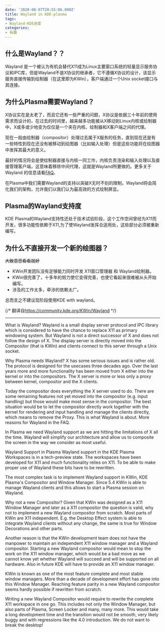 ```yaml
---
date: '2020-08-07T20:55:06.000Z'
title: Wayland in KDE-plasma
tags:
- Wayland-KDE进度
categories:
- 有趣
---
```


## 什么是Wayland？？

Wayland 是一个被认为有机会替代X11成为Linux主要窗口系统的轻量显示服务协议和IPC库，但是Wayland不是X协议的继承者，它不遵循X协议的设计，该显示服务直接传输到绘制器（在这里即为KWin），客户端通过一个Unix socket接口与其连接。

## 为什么Plasma需要Wayland？

X协议实在是太老了，而且它还有一些严重的问题，X协议是依据三十年前的使用需求而设计的，在过去的时间里，越来越多功能被从X移动到Linux内核或绘制器中，X或多或少地变为仅仅是一个夹在内核、绘制器和X客户端之间的代理。

现在一般由绘制器（compositor）处理过去属于X服务的任务，直到现在还是有一些特性到现在还没有被移动到绘图器（比如输入处理）但是这些功能将在绘图器中发挥其最大的意义。

最好的情况将会是使绘制器直接与内核一同工作，内核负责渲染和输入处理以及直接管理客户端，这意味着移除中间代理，这就是Wayland所要做的。更多关于Wayland 的信息请看[FAQ](https://wayland.freedesktop.org/faq.html)。

在Plasma中我们需要Wayland的支持以突破X无时不刻的限制。Wayland将会简化我们的架构，允许我们以我们认为最高效的方式绘制屏显。

## Plasma的Wayland支持度

KDE Plasma的Wayland支持性还处于技术试验阶段，这个工作空间曾经为X11而开发，很多功能性依赖于X11,为了使Wayland发挥合适用处，这些部分必须被重新编写。

## 为什么不直接开发一个新的绘图器？

~~大致意思看看就好~~

- KWin开发团队没有足够能力同时开发 X11窗口管理器 和 Wayland绘制器。
- KWin很完善了，十多年的努力使它变得完善，也使它看起来很难被从头开始编写。
- 涉及的工作太多，牵涉的依赖太广。

总而言之不建议现阶段使用KDE with wayland。

{/* 翻译自<https://community.kde.org/KWin/Wayland> */}

---

What is Wayland?
Wayland is a small display server protocol and IPC library which is considered to have the chance to replace X11 as primary windowing system. But Wayland is not a direct successor of X and does not follow the design of X. The display server is directly moved into the Compositor (that is KWin) and clients connect to this server through a Unix socket.

Why Plasma needs Wayland?
X has some serious issues and is rather old. The protocol is designed for the usecases three decades ago. Over the last years more and more functionality has been moved from X either into the kernel or into the compositors. The X server is more or less only a proxy between kernel, compositor and the X clients.

Today the compositor does everything the X server used to do. There are some remaining features not yet moved into the compositor (e.g. input handling) but those would make most sense in the compositor. The best situation would be to let the compositor directly work together with the kernel for rendering and input handling and manage the clients directly, which means to remove the Proxy. This is what Wayland is about. More reasons for Wayland in the FAQ.

In Plasma we need Wayland support as we are hitting the limitations of X all the time. Wayland will simplify our architecture and allow us to composite the screen in the way we consider as most useful.

Wayland Support in Plasma
Wayland support in the KDE Plasma Workspaces is in a tech-preview state. The workspaces have been developed for X11 and much functionality relies on X11. To be able to make proper use of Wayland these bits have to be rewritten.

The most complex task is to implement Wayland support in KWin, KDE Plasma's Compositor and Window Manager. Since 5.4 KWin is able to manage Wayland clients and this allows to start a Plasma session on Wayland.

Why not a new Compositor?
Given that KWin was designed as a X11 Window Manager and later as a X11 compositor the question is valid, why not to implement a new Wayland compositor from scratch. Most parts of KWin are X11 independent. E.g. the Desktop Effect system is able to integrate Wayland clients without any change, the same is true for Window Decorations and other parts.

Another reason is that the KWin development team does not have the manpower to maintain an independent X11 window manager and a Wayland compositor. Starting a new Wayland compositor would mean to stop the work on the X11 window manager, which would be a bad move as we cannot know yet whether Wayland will succeed and will be supported on all hardware. Also in future KDE will have to provide an X11 window manager.

KWin is known as one of the most feature complete and most stable window managers. More than a decade of development effort has gone into this Window Manager. Reaching feature parity in a new Wayland compositor seems hardly possible if rewritten from scratch.

Writing a new Wayland Compositor would require to rewrite the complete X11 workspace in one go. This includes not only the Window Manager, but also parts of Plasma, Screen Locker and many, many more. This would take a long development time and the transition would not be smooth, very likely buggy and with regressions like the 4.0 introduction. We do not want to break the desktop!
